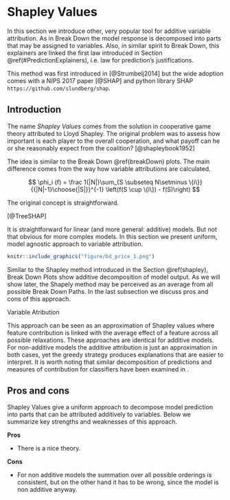 # Shapley Values {#shapley}

In this section we introduce other, very popular tool for additive variable attribution. As in Break Down the model response is decomposed into parts that may be assigned to variables. Also, in similar spirit to Break Down, this explainers are linked the first law introduced in Section \@ref(#PredictionExplainers), i.e. law for prediction’s justifications.

This method was first introduced in [@Strumbelj2014] but the wide adoption comes with a NIPS 2017 paper [@SHAP] and python library SHAP `https://github.com/slundberg/shap`. 


## Introduction

The name *Shapley Values* comes from the solution in cooperative game theory attributed to Lloyd Shapley. The original problem was to assess how important is each player to the overall cooperation, and what payoff can he or she reasonably expect from the coalition? [@shapleybook1952]

The idea is similar to the Break Down \@ref(breakDown) plots. The main difference comes from the way how variable attributions are calculated.






$$
\phi_i (f) = \frac 1{|N|}\sum_{S \subseteq N\setminus \{i\}}  {{|N|-1}\choose{|S|}}^{-1} \left(f(S \cup \{i\}) - f(S)\right)
$$


The original concept is straightforward. 

[@TreeSHAP]







It is straightforward for linear (and more general: additive) models. But not that obvious for more complex models. In this section we present uniform, model agnostic approach to variable attribution.
 
```r
knitr::include_graphics("figure/bd_price_1.png")
```


Similar to the Shapley method introduced in the Section \@ref(shapley), Break Down Plots show additive decomposition of model output. As we will show later, the Shapely method may be perceived as an average from all possible Break Down Paths.
In the last subsection we discuss pros and cons of this approach.





Variable Atribution


This approach can be seen as an approximation of Shapley values where feature contribution is linked with the average effect of a feature across all possible relaxations. These approaches are identical for additive models. For non-additive models the additive attribution is just an approximation in both cases, yet the greedy strategy produces explanations that are easier to interpret.
It is worth noting that similar decomposition of predictions and measures of contribution for classifiers have been examined in \cite{4407709}.



## Pros and cons

Shapley Values give a uniform approach to decompose model prediction into parts that can be attributed additively to variables. Below we summarize key strengths and weaknesses of this approach. 

**Pros**

- There is a nice theory.

**Cons**

- For non additive models the summation over all possible orderings is consistent, but on the other hand it has to be wrong, since the model is non additive anyway.


